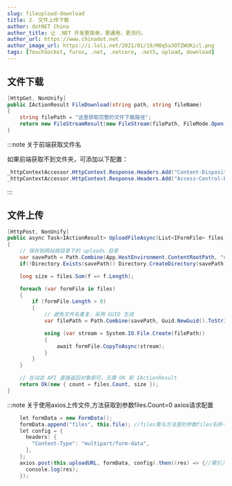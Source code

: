 ```yaml
---
slug: fileupload-download
title: 2. 文件上传下载
author: dotNET China
author_title: 让 .NET 开发更简单，更通用，更流行。
author_url: https://www.chinadot.net
author_image_url: https://i.loli.net/2021/01/19/M8q5a3OTZWUKicl.png
tags: [TouchSocket, furos, .net, .netcore, .net5, upload, download]
---
```



## 文件下载

```cs showLineNumbers 
[HttpGet, NonUnify]
public IActionResult FileDownload(string path, string fileName)
{
    string filePath = "这里获取完整的文件下载路径";
    return new FileStreamResult(new FileStream(filePath, FileMode.Open), "application/octet-stream") { FileDownloadName = fileName };
}
```

:::note 关于前端获取文件名

如果前端获取不到文件夹，可添加以下配置：

```cs showLineNumbers 
_httpContextAccessor.HttpContext.Response.Headers.Add("Content-Disposition", $"attachment; filename={文件名}");
_httpContextAccessor.HttpContext.Response.Headers.Add("Access-Control-Expose-Headers", "Content-Disposition");
```

:::

<!--truncate-->

## 文件上传

```cs showLineNumbers 
[HttpPost, NonUnify]
public async Task<IActionResult> UploadFileAsync(List<IFormFile> files)
{
    // 保存到网站根目录下的 uploads 目录
    var savePath = Path.Combine(App.HostEnvironment.ContentRootPath, "uploads");
    if(!Directory.Exists(savePath)) Directory.CreateDirectory(savePath);

    long size = files.Sum(f => f.Length);

    foreach (var formFile in files)
    {
        if (formFile.Length > 0)
        {
            // 避免文件名重复，采用 GUID 生成
            var filePath = Path.Combine(savePath, Guid.NewGuid().ToString("N") + Path.GetExtension(formFile.FileName));  // 可以替代为你需要存储的真实路径

            using (var stream = System.IO.File.Create(filePath))
            {
                await formFile.CopyToAsync(stream);
            }
        }
    }

    // 在动态 API 直接返回对象即可，无需 OK 和 IActionResult
    return Ok(new { count = files.Count, size });
}
```

:::note 关于使用axios上传文件,方法获取到参数files.Count=0
axios请求配置

```cs showLineNumbers 
    let formData = new FormData();
    formData.append("files", this.file); //files需与方法里的参数files名称一样
    let config = {
      headers: {
        "Content-Type": "multipart/form-data",
      },
    };
    axios.post(this.uploadURL, formData, config).then((res) => {//需引入axios
      console.log(res);
    });
```